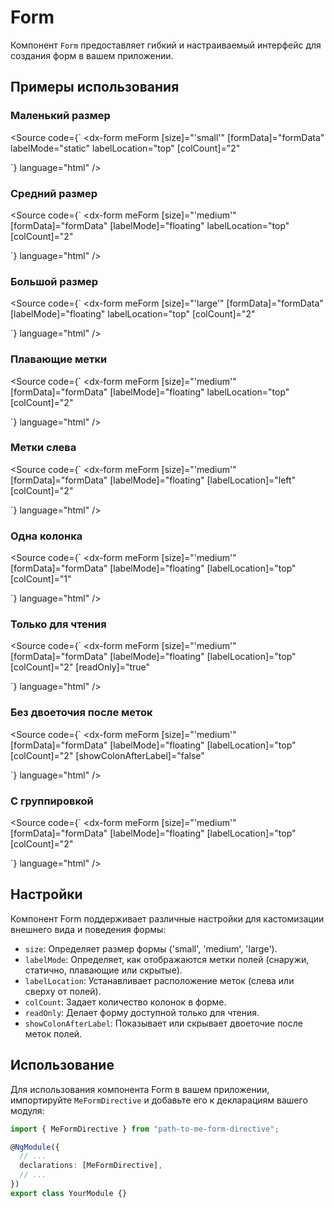 
<Meta title="Components/Form" of={FormStories} />

# Form

Компонент `Form` предоставляет гибкий и настраиваемый интерфейс для создания форм в вашем приложении.

<Story of={FormStories.Default} />

## Примеры использования

### Маленький размер

<Story of={FormStories.SmallSize} />

<Source
  code={`
<dx-form
  meForm
  [size]="'small'"
  [formData]="formData"
  labelMode="static"
  labelLocation="top"
  [colCount]="2"
>
  <dxi-item dataField="firstName"></dxi-item>
  <dxi-item dataField="lastName"></dxi-item>
  <dxi-item dataField="email"></dxi-item>
  <dxi-item dataField="phone"></dxi-item>
</dx-form>
  `}
  language="html"
/>

### Средний размер

<Story of={FormStories.MediumSize} />

<Source
  code={`
<dx-form
  meForm
  [size]="'medium'"
  [formData]="formData"
  [labelMode]="floating"
  labelLocation="top"
  [colCount]="2"
>
  <dxi-item dataField="firstName"></dxi-item>
  <dxi-item dataField="lastName"></dxi-item>
  <dxi-item dataField="email"></dxi-item>
  <dxi-item dataField="phone"></dxi-item>
</dx-form>
  `}
  language="html"
/>

### Большой размер

<Story of={FormStories.LargeSize} />

<Source
  code={`
<dx-form
  meForm
  [size]="'large'"
  [formData]="formData"
  [labelMode]="floating"
  labelLocation="top"
  [colCount]="2"
>
  <dxi-item dataField="firstName"></dxi-item>
  <dxi-item dataField="lastName"></dxi-item>
  <dxi-item dataField="email"></dxi-item>
  <dxi-item dataField="phone"></dxi-item>
</dx-form>
  `}
  language="html"
/>

### Плавающие метки

<Story of={FormStories.FloatingLabels} />

<Source
  code={`
<dx-form
  meForm
  [size]="'medium'"
  [formData]="formData"
  [labelMode]="floating"
  labelLocation="top"
  [colCount]="2"
>
  <dxi-item dataField="firstName"></dxi-item>
  <dxi-item dataField="lastName"></dxi-item>
  <dxi-item dataField="email"></dxi-item>
  <dxi-item dataField="phone"></dxi-item>
</dx-form>
  `}
  language="html"
/>

### Метки слева

<Story of={FormStories.LeftLabels} />

<Source
  code={`
<dx-form
  meForm
  [size]="'medium'"
  [formData]="formData"
  [labelMode]="floating"
  [labelLocation]="left"
  [colCount]="2"
>
  <dxi-item dataField="firstName"></dxi-item>
  <dxi-item dataField="lastName"></dxi-item>
  <dxi-item dataField="email"></dxi-item>
  <dxi-item dataField="phone"></dxi-item>
</dx-form>
  `}
  language="html"
/>

### Одна колонка

<Story of={FormStories.SingleColumn} />

<Source
  code={`
<dx-form
  meForm
  [size]="'medium'"
  [formData]="formData"
  [labelMode]="floating"
  [labelLocation]="top"
  [colCount]="1"
>
  <dxi-item dataField="firstName"></dxi-item>
  <dxi-item dataField="lastName"></dxi-item>
  <dxi-item dataField="email"></dxi-item>
  <dxi-item dataField="phone"></dxi-item>
</dx-form>
  `}
  language="html"
/>

### Только для чтения

<Story of={FormStories.ReadOnly} />

<Source
  code={`
<dx-form
  meForm
  [size]="'medium'"
  [formData]="formData"
  [labelMode]="floating"
  [labelLocation]="top"
  [colCount]="2"
  [readOnly]="true"
>
  <dxi-item dataField="firstName"></dxi-item>
  <dxi-item dataField="lastName"></dxi-item>
  <dxi-item dataField="email"></dxi-item>
  <dxi-item dataField="phone"></dxi-item>
</dx-form>
  `}
  language="html"
/>

### Без двоеточия после меток

<Story of={FormStories.WithoutColon} />

<Source
  code={`
<dx-form
  meForm
  [size]="'medium'"
  [formData]="formData"
  [labelMode]="floating"
  [labelLocation]="top"
  [colCount]="2"
  [showColonAfterLabel]="false"
>
  <dxi-item dataField="firstName"></dxi-item>
  <dxi-item dataField="lastName"></dxi-item>
  <dxi-item dataField="email"></dxi-item>
  <dxi-item dataField="phone"></dxi-item>
</dx-form>
  `}
  language="html"
/>

### С группировкой

<Story of={FormStories.WithGrouping} />

<Source
  code={`
<dx-form
  meForm
  [size]="'medium'"
  [formData]="formData"
  [labelMode]="floating"
  [labelLocation]="top"
  [colCount]="2"
>
  <dxi-item itemType="group" caption="Personal Information">
    <dxi-item dataField="firstName"></dxi-item>
    <dxi-item dataField="lastName"></dxi-item>
    <dxi-item dataField="email"></dxi-item>
    <dxi-item dataField="phone"></dxi-item>
  </dxi-item>
  <dxi-item itemType="group" caption="Address Information">
    <dxi-item dataField="address"></dxi-item>
    <dxi-item dataField="city"></dxi-item>
    <dxi-item dataField="state"></dxi-item>
    <dxi-item dataField="zipCode"></dxi-item>
  </dxi-item>
</dx-form>
  `}
  language="html"
/>

## Настройки

<Controls of={FormStories.Default} />

Компонент Form поддерживает различные настройки для кастомизации внешнего вида и поведения формы:

- `size`: Определяет размер формы ('small', 'medium', 'large').
- `labelMode`: Определяет, как отображаются метки полей (снаружи, статично, плавающие или скрытые).
- `labelLocation`: Устанавливает расположение меток (слева или сверху от полей).
- `colCount`: Задает количество колонок в форме.
- `readOnly`: Делает форму доступной только для чтения.
- `showColonAfterLabel`: Показывает или скрывает двоеточие после меток полей.

## Использование

Для использования компонента Form в вашем приложении, импортируйте `MeFormDirective` и добавьте его к декларациям вашего модуля:

```typescript
import { MeFormDirective } from "path-to-me-form-directive";

@NgModule({
  // ...
  declarations: [MeFormDirective],
  // ...
})
export class YourModule {}
```
